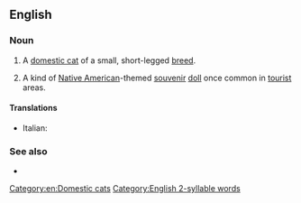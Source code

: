 {{also|skookum}}
==English==

===Noun===
{{en-noun}}

# A [[domestic cat]] of a small, short-legged [[breed]].
# {{lb|en|US|historical}} A kind of [[Native American]]-themed [[souvenir]] [[doll]] once common in [[tourist]] areas.

====Translations====
{{checktrans-top}}
* Italian: {{t-check|it|gatto Skookum}}
{{trans-mid}}
{{trans-bottom}}

===See also===
* {{pedia|Skookum (cat)}}

[[Category:en:Domestic cats]]
[[Category:English 2-syllable words]]